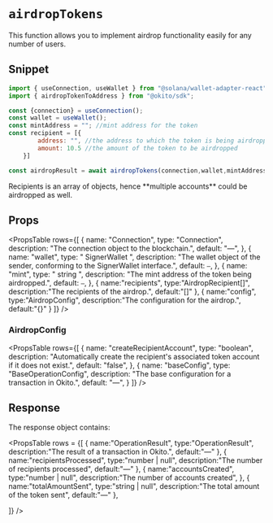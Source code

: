 
# `airdropTokens`

This function allows you to implement airdrop functionality easily for any number of users.
## Snippet

``` jsx filename="page.tsx"
import { useConnection, useWallet } from "@solana/wallet-adapter-react";
import { airdropTokenToAddress } from "@okito/sdk";

const {connection} = useConnection();
const wallet = useWallet();
const mintAddress = ""; //mint address for the token 
const recipient = [{
        address: "", //the address to which the token is being airdropped
        amount: 10.5 //the amount of the token to be airdropped
    }]

const airdropResult = await airdropTokens(connection,wallet,mintAddress,recipients)

```

<Callout type="warning">
  Recipients is an array of objects, hence **multiple accounts** could be airdropped as well.
</Callout>


## Props

<PropsTable
  rows={[
    {
      name: "Connection",
      type: "Connection",
      description: "The connection object to the blockchain.",
      default: "—",
    },
    {
      name: "wallet",
      type: " SignerWallet ",
      description: "The wallet object of the sender, conforming to the SignerWallet interface.",
      default: `—`,
    },
    {
      name: "mint",
      type: " string ",
      description: "The mint address of the token being airdropped.",
      default: `—`,
    },
    {
        name:"recipients",
        type:"AirdropRecipient[]",
        description:"The recipients of the airdrop.",
        default:"[]"
    },
    {
        name:"config",
        type:"AirdropConfig",
        description:"The configuration for the airdrop.",
        default:"{}"
    }
  ]}
/>



### AirdropConfig

<PropsTable
  rows={[
    {
      name: "createRecipientAccount",
      type: "boolean",
      description: "Automatically create the recipient's associated token account if it does not exist.",
      default: "false",
    },
    {
      name: "baseConfig",
      type: "BaseOperationConfig",
      description: "The base configuration for a transaction in Okito.",
      default: "—",
    }
  ]}
/>




## Response

The response object contains:

<PropsTable
  rows = {[
    {
        name:"OperationResult",
        type:"OperationResult",
        description:"The result of a transaction in Okito.",
        default:"—"
    },
    {
      name:"recipientsProcessed",
      type:"number | null",
      description:"The number of recipients processed",
      default:"—"
    },
    {
      name:"accountsCreated",
      type:"number | null",
      description:"The number of accounts created",
    },
    {
      name:"totalAmountSent",
      type:"string | null",
      description:"The total amount of the token sent",
      default:"—"
    },

  ]}
  />

